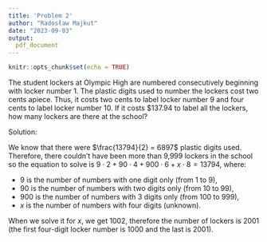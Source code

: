 ```yaml
---
title: 'Problem 2'
author: "Radosław Majkut"
date: "2023-09-03"
output:
  pdf_document
---
```


```r
knitr::opts_chunk$set(echo = TRUE)
```

The student lockers at Olympic High are numbered consecutively beginning with locker number 1. The plastic digits used to number the lockers cost two cents apiece. Thus, it costs two cents to label locker number 9 and four cents to label locker number 10. If it costs $137.94 to label all the lockers, how many lockers are there at the school?

Solution:

We know that there were $\frac{13794}{2} = 6897$ plastic digits used. Therefore, there couldn't have been more than 9,999 lockers in the school so the equation to solve is $9 \cdot 2 + 90 \cdot 4 + 900 \cdot 6 + x \cdot 8 = 13794$, where:

* 9 is the number of numbers with one digit only (from 1 to 9),
* 90 is the number of numbers with two digits only (from 10 to 99),
* 900 is the number of numbers with 3 digits only (from 100 to 999),
* *x* is the number of numbers with four digits (unknown).

When we solve it for *x*, we get 1002, therefore the number of lockers is 2001 (the first four-digit locker number is 1000 and the last is 2001).